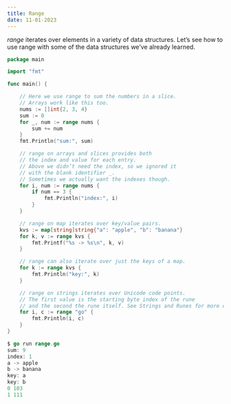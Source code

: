 ```yaml
---
title: Range
date: 11-01-2023
---
```


_range_ iterates over elements in a variety of data structures. Let’s see how to use range with some of the data structures we’ve already learned.

```go
package main

import "fmt"

func main() {

    // Here we use range to sum the numbers in a slice.
    // Arrays work like this too.
    nums := []int{2, 3, 4}
    sum := 0
    for _, num := range nums {
        sum += num
    }
    fmt.Println("sum:", sum)

    // range on arrays and slices provides both
    // the index and value for each entry.
    // Above we didn’t need the index, so we ignored it
    // with the blank identifier _.
    // Sometimes we actually want the indexes though.
    for i, num := range nums {
        if num == 3 {
            fmt.Println("index:", i)
        }
    }

    // range on map iterates over key/value pairs.
    kvs := map[string]string{"a": "apple", "b": "banana"}
    for k, v := range kvs {
        fmt.Printf("%s -> %s\n", k, v)
    }

    // range can also iterate over just the keys of a map.
    for k := range kvs {
        fmt.Println("key:", k)
    }

    // range on strings iterates over Unicode code points.
    // The first value is the starting byte index of the rune
    // and the second the rune itself. See Strings and Runes for more details.
    for i, c := range "go" {
        fmt.Println(i, c)
    }
}
```

```go
$ go run range.go
sum: 9
index: 1
a -> apple
b -> banana
key: a
key: b
0 103
1 111
```
